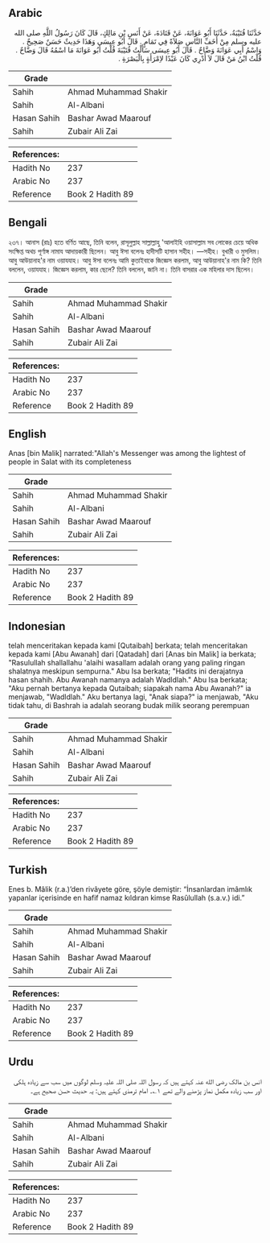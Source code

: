 ## Arabic


<div dir="rtl" lang="ar" style={{fontSize:'larger',backgroundColor:'#f8f9fa',padding:20}}>
حَدَّثَنَا قُتَيْبَةُ، حَدَّثَنَا أَبُو عَوَانَةَ، عَنْ قَتَادَةَ، عَنْ أَنَسِ بْنِ مَالِكٍ، قَالَ كَانَ رَسُولُ اللَّهِ صلى الله عليه وسلم مِنْ أَخَفِّ النَّاسِ صَلاَةً فِي تَمَامٍ ‏.‏ قَالَ أَبُو عِيسَى وَهَذَا حَدِيثٌ حَسَنٌ صَحِيحٌ ‏.‏ وَاسْمُ أَبِي عَوَانَةَ وَضَّاحٌ ‏.‏ قَالَ أَبُو عِيسَى سَأَلْتُ قُتَيْبَةَ قُلْتُ أَبُو عَوَانَةَ مَا اسْمُهُ قَالَ وَضَّاحٌ ‏.‏ قُلْتُ ابْنُ مَنْ قَالَ لاَ أَدْرِي كَانَ عَبْدًا لاِمْرَأَةٍ بِالْبَصْرَةِ ‏.‏
</div>
<div style={{backgroundColor:'#f8f9fa',padding:20, marginBottom: 10}}><table> <thead> <tr> <th>Grade</th> <th></th> </tr> </thead> <tbody> <tr><td>Sahih</td><td>Ahmad Muhammad Shakir</td></tr><tr><td>Sahih</td><td>Al-Albani</td></tr><tr><td>Hasan Sahih</td><td>Bashar Awad Maarouf</td></tr><tr><td>Sahih</td><td>Zubair Ali Zai</td></tr></tbody></table><table> <thead> <tr> <th>References:</th> <th></th> </tr> </thead> <tbody><tr><td>Hadith No</td><td>237</td></tr><tr><td>Arabic No</td><td>237</td></tr><tr><td>Reference</td><td>Book 2 Hadith 89</td></tr></tbody></table></div>

## Bengali


<div dir="ltr" lang="bn" style={{fontSize:'larger',backgroundColor:'#f8f9fa',padding:20}}>
২৩৭। আনাস (রাঃ) হতে বর্ণিত আছে, তিনি বলেন, রাসূলুল্লাহ সাল্লাল্লাহু 'আলাইহি ওয়াসাল্লাম সব লোকের চেয়ে অধিক সংক্ষিপ্ত অথচ পূর্ণাঙ্গ নামায আদায়কারী ছিলেন। আবু ঈসা বলেনঃ হাদীসটি হাসান সহীহ। —সহীহ। বুখারী ও মুসলিম। আবু আউয়ানাহ'র নাম ওয়াযযাহ। আবু ঈসা বলেনঃ আমি কুতাইবাকে জিজ্ঞেস করলাম, আবু আউয়ানাহ'র নাম কি? তিনি বললেন, ওয়াযযাহ। জিজ্ঞেস করলাম, কার ছেলে? তিনি বললেন, জানি না। তিনি বাসরার এক মহিলার দাস ছিলেন।
</div>
<div style={{backgroundColor:'#f8f9fa',padding:20, marginBottom: 10}}><table> <thead> <tr> <th>Grade</th> <th></th> </tr> </thead> <tbody> <tr><td>Sahih</td><td>Ahmad Muhammad Shakir</td></tr><tr><td>Sahih</td><td>Al-Albani</td></tr><tr><td>Hasan Sahih</td><td>Bashar Awad Maarouf</td></tr><tr><td>Sahih</td><td>Zubair Ali Zai</td></tr></tbody></table><table> <thead> <tr> <th>References:</th> <th></th> </tr> </thead> <tbody><tr><td>Hadith No</td><td>237</td></tr><tr><td>Arabic No</td><td>237</td></tr><tr><td>Reference</td><td>Book 2 Hadith 89</td></tr></tbody></table></div>

## English


<div dir="ltr" lang="en" style={{fontSize:'larger',backgroundColor:'#f8f9fa',padding:20}}>
Anas [bin Malik] narrated:"Allah's Messenger was among the lightest of people in Salat with its completeness
</div>
<div style={{backgroundColor:'#f8f9fa',padding:20, marginBottom: 10}}><table> <thead> <tr> <th>Grade</th> <th></th> </tr> </thead> <tbody> <tr><td>Sahih</td><td>Ahmad Muhammad Shakir</td></tr><tr><td>Sahih</td><td>Al-Albani</td></tr><tr><td>Hasan Sahih</td><td>Bashar Awad Maarouf</td></tr><tr><td>Sahih</td><td>Zubair Ali Zai</td></tr></tbody></table><table> <thead> <tr> <th>References:</th> <th></th> </tr> </thead> <tbody><tr><td>Hadith No</td><td>237</td></tr><tr><td>Arabic No</td><td>237</td></tr><tr><td>Reference</td><td>Book 2 Hadith 89</td></tr></tbody></table></div>

## Indonesian


<div dir="ltr" lang="id" style={{fontSize:'larger',backgroundColor:'#f8f9fa',padding:20}}>
telah menceritakan kepada kami [Qutaibah] berkata; telah menceritakan kepada kami [Abu Awanah] dari [Qatadah] dari [Anas bin Malik] ia berkata; "Rasulullah shallallahu 'alaihi wasallam adalah orang yang paling ringan shalatnya meskipun sempurna." Abu Isa berkata; "Hadits ini derajatnya hasan shahih. Abu Awanah namanya adalah Wadldlah." Abu Isa berkata; "Aku pernah bertanya kepada Qutaibah; siapakah nama Abu Awanah?" ia menjawab, "Wadldlah." Aku bertanya lagi, "Anak siapa?" ia menjawab, "Aku tidak tahu, di Bashrah ia adalah seorang budak milik seorang perempuan
</div>
<div style={{backgroundColor:'#f8f9fa',padding:20, marginBottom: 10}}><table> <thead> <tr> <th>Grade</th> <th></th> </tr> </thead> <tbody> <tr><td>Sahih</td><td>Ahmad Muhammad Shakir</td></tr><tr><td>Sahih</td><td>Al-Albani</td></tr><tr><td>Hasan Sahih</td><td>Bashar Awad Maarouf</td></tr><tr><td>Sahih</td><td>Zubair Ali Zai</td></tr></tbody></table><table> <thead> <tr> <th>References:</th> <th></th> </tr> </thead> <tbody><tr><td>Hadith No</td><td>237</td></tr><tr><td>Arabic No</td><td>237</td></tr><tr><td>Reference</td><td>Book 2 Hadith 89</td></tr></tbody></table></div>

## Turkish


<div dir="ltr" lang="tr" style={{fontSize:'larger',backgroundColor:'#f8f9fa',padding:20}}>
Enes b. Mâlik (r.a.)’den rivâyete göre, şöyle demiştir: “İnsanlardan imâmlık yapanlar içerisinde en hafif namaz kıldıran kimse Rasûlullah (s.a.v.) idi.”
</div>
<div style={{backgroundColor:'#f8f9fa',padding:20, marginBottom: 10}}><table> <thead> <tr> <th>Grade</th> <th></th> </tr> </thead> <tbody> <tr><td>Sahih</td><td>Ahmad Muhammad Shakir</td></tr><tr><td>Sahih</td><td>Al-Albani</td></tr><tr><td>Hasan Sahih</td><td>Bashar Awad Maarouf</td></tr><tr><td>Sahih</td><td>Zubair Ali Zai</td></tr></tbody></table><table> <thead> <tr> <th>References:</th> <th></th> </tr> </thead> <tbody><tr><td>Hadith No</td><td>237</td></tr><tr><td>Arabic No</td><td>237</td></tr><tr><td>Reference</td><td>Book 2 Hadith 89</td></tr></tbody></table></div>

## Urdu


<div dir="rtl" lang="ur" style={{fontSize:'larger',backgroundColor:'#f8f9fa',padding:20}}>
انس بن مالک رضی الله عنہ کہتے ہیں کہ رسول اللہ صلی اللہ علیہ وسلم لوگوں میں سب سے زیادہ ہلکی اور سب زیادہ مکمل نماز پڑھنے والے تھے ۱؎۔ امام ترمذی کہتے ہیں: یہ حدیث حسن صحیح ہے۔
</div>
<div style={{backgroundColor:'#f8f9fa',padding:20, marginBottom: 10}}><table> <thead> <tr> <th>Grade</th> <th></th> </tr> </thead> <tbody> <tr><td>Sahih</td><td>Ahmad Muhammad Shakir</td></tr><tr><td>Sahih</td><td>Al-Albani</td></tr><tr><td>Hasan Sahih</td><td>Bashar Awad Maarouf</td></tr><tr><td>Sahih</td><td>Zubair Ali Zai</td></tr></tbody></table><table> <thead> <tr> <th>References:</th> <th></th> </tr> </thead> <tbody><tr><td>Hadith No</td><td>237</td></tr><tr><td>Arabic No</td><td>237</td></tr><tr><td>Reference</td><td>Book 2 Hadith 89</td></tr></tbody></table></div>